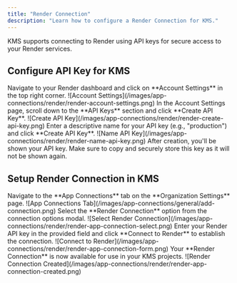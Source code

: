 ```yaml
---
title: "Render Connection"
description: "Learn how to configure a Render Connection for KMS."
---
```


KMS supports connecting to Render using API keys for secure access to your Render services.

## Configure API Key for KMS

<Steps>
  <Step title="Access Account Settings">
    Navigate to your Render dashboard and click on **Account Settings** in the
    top right corner. ![Account
    Settings](/images/app-connections/render/render-account-settings.png)
  </Step>
  <Step title="Generate API Key">
    In the Account Settings page, scroll down to the **API Keys** section and
    click **Create API Key**. ![Create API
    Key](/images/app-connections/render/render-create-api-key.png)
  </Step>
  <Step title="Name Your API Key">
    Enter a descriptive name for your API key (e.g., "production")
    and click **Create API Key**. ![Name API
    Key](/images/app-connections/render/render-name-api-key.png)
  </Step>
  <Step title="Save Your API Key">
    After creation, you'll be shown your API key. Make sure to copy and securely
    store this key as it will not be shown again.
  </Step>
</Steps>

## Setup Render Connection in KMS

<Steps>
  <Step title="Navigate to App Connections">
    Navigate to the **App Connections** tab on the **Organization Settings**
    page. ![App Connections
    Tab](/images/app-connections/general/add-connection.png)
  </Step>
  <Step title="Add Connection">
    Select the **Render Connection** option from the connection options modal.
    ![Select Render
    Connection](/images/app-connections/render/render-app-connection-select.png)
  </Step>
  <Step title="Input API Key">
    Enter your Render API key in the provided field and click **Connect to
    Render** to establish the connection. ![Connect to
    Render](/images/app-connections/render/render-app-connection-form.png)
  </Step>
  <Step title="Connection Created">
    Your **Render Connection** is now available for use in your KMS
    projects. ![Render Connection
    Created](/images/app-connections/render/render-app-connection-created.png)
  </Step>
</Steps>
